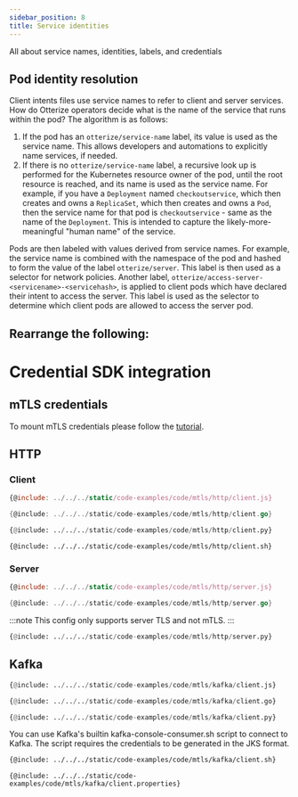 ```yaml
---
sidebar_position: 8
title: Service identities
---
```


All about service names, identities, labels, and credentials

## Pod identity resolution

Client intents files use service names to refer to client and server services. How do Otterize operators decide what is
the name of the service that runs within the pod? The algorithm is as follows:

1. If the pod has an `otterize/service-name` label, its value is used as the service name. This allows developers and
   automations to explicitly name services, if needed.
2. If there is no `otterize/service-name` label, a recursive look up is performed for the Kubernetes resource owner of
   the pod, until the root resource is reached, and its name is used as the service name. For example, if you have
   a `Deployment` named `checkoutservice`, which then creates and owns a `ReplicaSet`, which then creates and owns
   a `Pod`, then the service name for that pod is `checkoutservice` - same as the name of the `Deployment`. This is
   intended to capture the likely-more-meaningful "human name" of the service.

Pods are then labeled with values derived from service names. For example,
the service name is combined with the namespace of the pod and hashed to form the value of the label `otterize/server`.
This label is then used as a selector for network policies. Another
label, `otterize/access-server-<servicename>-<servicehash>`, is applied to client pods which have declared their intent
to access the server. This label is used as the selector to determine which client pods are allowed to access the server
pod.


## Rearrange the following:


# Credential SDK integration

## mTLS credentials

To mount mTLS credentials please follow the [tutorial](/documentation/quick-tutorials/mtls).

## HTTP
### Client

<Tabs>
<TabItem value="js" label="JS" default>

```js
{@include: ../../../static/code-examples/code/mtls/http/client.js}
```
</TabItem>
<TabItem value="go" label="GO">

```go
{@include: ../../../static/code-examples/code/mtls/http/client.go}
```
</TabItem>
<TabItem value="python" label="Python">

```python
{@include: ../../../static/code-examples/code/mtls/http/client.py}
```
</TabItem>
<TabItem value="curl" label="cURL">

```shell
{@include: ../../../static/code-examples/code/mtls/http/client.sh}
```
</TabItem>
</Tabs>

### Server

<Tabs>
<TabItem value="js" label="JS" default>

```js
{@include: ../../../static/code-examples/code/mtls/http/server.js}
```
</TabItem>
<TabItem value="go" label="GO">

```go
{@include: ../../../static/code-examples/code/mtls/http/server.go}
```
</TabItem>
<TabItem value="python" label="Python">

:::note
This config only supports server TLS and not mTLS.
:::

```python
{@include: ../../../static/code-examples/code/mtls/http/server.py}
```
</TabItem>
</Tabs>

## Kafka
<Tabs>
<TabItem value="js" label="JS" default>

```python
{@include: ../../../static/code-examples/code/mtls/kafka/client.js}
```
</TabItem>
<TabItem value="go" label="GO">

```python
{@include: ../../../static/code-examples/code/mtls/kafka/client.go}
```
</TabItem>
<TabItem value="python" label="Python">

```python
{@include: ../../../static/code-examples/code/mtls/kafka/client.py}
```
</TabItem>
<TabItem value="bash" label="Bash" default>
You can use Kafka's builtin kafka-console-consumer.sh script to connect to Kafka. The script requires the credentials
to be generated in the JKS format.
<Tabs>
<TabItem value="bash" label="Bash" default>

```bash
{@include: ../../../static/code-examples/code/mtls/kafka/client.sh}
```
</TabItem>
<TabItem value="client.properties" label="client.properties">

```properties
{@include: ../../../static/code-examples/code/mtls/kafka/client.properties}
```
</TabItem>
</Tabs>
</TabItem>
</Tabs>
